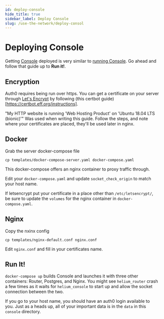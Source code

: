 ```yaml
---
id: deploy-console
hide_title: true
sidebar_label: Deploy Console
slug: /use-the-network/deploy-consol
---
```


# Deploying Console

Getting [Console](https://github.com/helium/console) deployed is very similar to
[running Console](/use-the-network/run-console). Go ahead and follow that guide up to **Run it!**.

## Encryption

Auth0 requires being run over https. You can get a certificate on your server
through [Let's Encrypt](https://letsencrypt.org/getting-started/) by following
(this certbot guide)[https://certbot.eff.org/instructions].

"My HTTP website is running 'Web Hosting Product' on 'Ubuntu 18.04 LTS
(bionic)'" Was used when writing this guide. Follow the steps, and note where
your certificates are placed, they'll be used later in nginx.

## Docker

Grab the server docker-compose file
```
cp templates/docker-compose-server.yaml docker-compose.yaml
```

This docker-compose offers an nginx container to proxy traffic through.

Edit your `docker-compose.yaml` and update `socket_check_origin` to match your
host name.

If letsencrypt put your certificate in a place other than `/etc/letsencrypt/`,
be sure to update the `volumes` for the nginx container in
`docker-compose.yaml`.

## Nginx

Copy the nxinx config
```
cp templates/nginx-default.conf nginx.conf
```

Edit `nginx.conf` and fill in your certificates name.

## Run It!

`docker-compose up` builds Console and launches it with three other containers:
Router, Postgres, and Nginx. You might see `helium_router` crash a few times as it waits
for `helium_console` to start up and allow the socket connection between the
two.

If you go to your host name, you should have an auth0 login available to you.
Just as a heads up, all of your important data is in the `data` in this
`console` directory.
